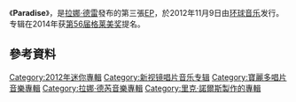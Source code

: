 {{NoteTA
|G1=Lana Del Rey
}}
{{expand english|time=2019-08-16}}
{{Infobox album
| Name        = Paradise
| Type        = EP
| Artist      = [[Lana_Del_Rey|Lana Del Rey]]
| Cover       = Paradise EP.png
| Released    = {{Start date|2012|11|9}}
| Recorded    = 2012
| Genre       = {{hlist|[[Baroque_pop|Baroque pop]]<ref>{{cite web|url=http://www.slantmagazine.com/music/review/lana-del-rey-ultraviolence|title=Lana Del Rey – Ultraviolence|publisher=[[Slant_Magazine|Slant Magazine]]|first=Sal|last=Cinquemani|date=2014-06-12|quote=...the hip-hop-inflected baroque-pop of Born to Die and its follow-up EP, Paradise|accessdate=2014-12-16|archive-date=2016-07-27|archive-url=https://web.archive.org/web/20160727074205/http://www.slantmagazine.com/music/review/lana-del-rey-ultraviolence|dead-url=no}}</ref> |[[trip_hop|trip hop]]<ref>{{cite web|url=http://globalcomment.com/review-lana-del-reys-born-to-die-paradise-edition/#|title=Review: Lana Del Rey’s Born To Die – Paradise Edition|work=Global Comment|accessdate=2016-03-09|archive-date=2016-10-22|archive-url=https://web.archive.org/web/20161022214826/http://globalcomment.com/review-lana-del-reys-born-to-die-paradise-edition/|dead-url=no}}</ref>}}, [[alternative_rock|alternative]]
| Length     =  {{Duration|m=33|s=07}}
| Label       = [[Interscope_Records|Interscope]], [[Polydor_Records|Polydor]], Stranger
| Producer    = [[Rick_Nowels|Rick Nowels]], [[Justin_Parker|Justin Parker]], [[Rick_Rubin|Rick Rubin]]
| Last album  = ''[[Born_to_Die_(Lana_Del_Rey_album)|Born to Die]]'' <br/>(2012)
| This album  = '''''Paradise'''''<br/>(2012)
| Next album  = 
{{Singles
  | Name           = Paradise
  | Type           = EP
  | single 1       = [[Ride_(Lana_Del_Rey_song)|Ride]]
  | single 1 date  = September 25, 2012
  | single 2       = [[Cola_(song)|Cola]]
  | single 2 date  = TBA
}}}}

《'''Paradise'''》，是[[拉娜·德雷|拉娜·德雷]]發布的第三張[[EP|EP]]，於2012年11月9日由[[环球音乐|环球音乐]]发行。专辑在2014年获[[第56届格莱美奖|第56届格莱美奖]]{{tsl|en|Grammy Award for Best Pop Vocal Album|格莱美奖最佳流行演唱专辑|最佳流行演唱专辑}}提名。

== 參考資料 ==
{{reflist}}
{{Lana Del Rey}}
{{Lana Del Rey songs}}

[[Category:2012年迷你專輯|Category:2012年迷你專輯]]
[[Category:新视镜唱片音乐专辑|Category:新视镜唱片音乐专辑]]
[[Category:寶麗多唱片音樂專輯|Category:寶麗多唱片音樂專輯]]
[[Category:拉娜·德芮音樂專輯|Category:拉娜·德芮音樂專輯]]
[[Category:里克·諾爾斯製作的專輯|Category:里克·諾爾斯製作的專輯]]